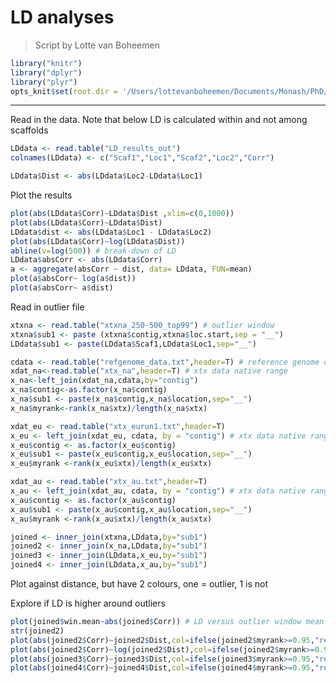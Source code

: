 LD analyses
===  

> Script by Lotte van Boheemen  

```r
library("knitr")
library("dplyr")
library("plyr")
opts_knit$set(root.dir = '/Users/lottevanboheemen/Documents/Monash/PhD/Analyses/Data')
```

---  

Read in the data. Note that below LD is calculated within and not among scaffolds
```r
LDdata <- read.table("LD_results_out")
colnames(LDdata) <- c("Scaf1","Loc1","Scaf2","Loc2","Corr")

LDdata$Dist <- abs(LDdata$Loc2-LDdata$Loc1)
```

Plot the results
```r
plot(abs(LDdata$Corr)~LDdata$Dist ,xlim=c(0,1000))
plot(abs(LDdata$Corr)~LDdata$Dist)
LDdata$dist <- abs(LDdata$Loc1 - LDdata$Loc2)
plot(abs(LDdata$Corr)~log(LDdata$Dist))
abline(v=log(500)) # break-down of LD
LDdata$absCorr <- abs(LDdata$Corr)
a <- aggregate(absCorr ~ dist, data= LDdata, FUN=mean)
plot(a$absCorr~ log(a$dist))
plot(a$absCorr~ a$dist)

```


Read in outlier file
```r
xtxna <- read.table("xtxna_250-500_top99") # outlier window
xtxna$sub1 <- paste (xtxna$contig,xtxna$loc.start,sep = "__")
LDdata$sub1 <- paste(LDdata$Scaf1,LDdata$Loc1,sep="__")

cdata <- read.table("refgenome_data.txt",header=T) # reference genome data
xdat_na<-read.table("xtx_na",header=T) # xtx data native range
x_na<-left_join(xdat_na,cdata,by="contig") 
x_na$contig<-as.factor(x_na$contig)
x_na$sub1 <- paste(x_na$contig,x_na$location,sep="__")
x_na$myrank<-rank(x_na$xtx)/length(x_na$xtx)

xdat_eu <- read.table("xtx_eurun1.txt",header=T)
x_eu <- left_join(xdat_eu, cdata, by = "contig") # xtx data native range
x_eu$contig <- as.factor(x_eu$contig)
x_eu$sub1 <- paste(x_eu$contig,x_eu$location,sep="__")
x_eu$myrank <-rank(x_eu$xtx)/length(x_eu$xtx)

xdat_au <- read.table("xtx_au.txt",header=T)
x_au <- left_join(xdat_au, cdata, by = "contig") # xtx data native range
x_au$contig <- as.factor(x_au$contig)
x_au$sub1 <- paste(x_au$contig,x_au$location,sep="__")
x_au$myrank <-rank(x_au$xtx)/length(x_au$xtx)

joined <- inner_join(xtxna,LDdata,by="sub1")
joined2 <- inner_join(x_na,LDdata,by="sub1")
joined3 <- inner_join(LDdata,x_eu,by="sub1")
joined4 <- inner_join(LDdata,x_au,by="sub1")

```


Plot against distance, but have 2 colours, one = outlier, 1 is not

Explore if LD is higher around outliers
```r
plot(joined$win.mean~abs(joined$Corr)) # LD versus outlier window mean (native range)
str(joined2)
plot(abs(joined2$Corr)~joined2$Dist,col=ifelse(joined2$myrank>=0.95,"red","black")) # LD versus dist, coloured by xtx values in native range
plot(abs(joined2$Corr)~log(joined2$Dist),col=ifelse(joined2$myrank>=0.95,"red","black")) 
plot(abs(joined3$Corr)~joined3$Dist,col=ifelse(joined3$myrank>=0.95,"red","black"))# LD versus xtx values in european range
plot(abs(joined4$Corr)~joined4$Dist,col=ifelse(joined4$myrank>=0.95,"red","black"))# LD versus xtx values in Austlralian range
```